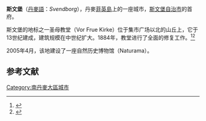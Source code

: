 {{Expand language|1=en|time=2020-10-31T03:22:19+00:00}}
{{Infobox settlement
| official_name   = 斯文堡
| native_name     = Svendborg
| settlement_type = 首府
| image_skyline   = Svendborg_-_strædet_Kattesundet,_Vor_Frue_Kirke_bagved.JPG
| pushpin_map     = Denmark
| coordinates     = {{coord|55|3|34|N|10|36|30|E|region:DK|display=inline,title}}
| subdivision_type  = 國家
| subdivision_name  = {{flag|Denmark}}
| subdivision_type1 = 大區
| subdivision_name1 = [[南丹麥大區|南丹麥大區]]
| subdivision_type2 = 自治市
| subdivision_name2 = [[斯文堡自治市|斯文堡自治市]]
| population      = 27,068人
| timezone        = [[UTC+01:00|UTC+01:00]]
}}

'''斯文堡'''（[[丹麥語|丹麥語]]：''Svendborg''），丹麥[[菲英島|菲英島]]上的一座城市，[[斯文堡自治市|斯文堡自治市]]的首府。

斯文堡的地标之一圣母教堂（Vor Frue Kirke）位于集市广场以北的山丘上，它于13世纪建成，建筑规模在中世纪扩大。1884年，教堂进行了全面的修复工作。<ref>{{cite encyclopedia|url=http://www.denstoredanske.dk/Danmarks_geografi_og_historie/Danmarks_geografi/Fyn/Svendborg|title=Vor Frue Kirke|encyclopedia=Den Store Danske|accessdate=13 July 2014|language=da|archive-date=2019-10-02|archive-url=https://web.archive.org/web/20191002195750/http://denstoredanske.dk/Danmarks_geografi_og_historie/Danmarks_geografi/Fyn/Svendborg|dead-url=no}}</ref><ref>{{cite web|url=http://www.vorfruekirke.dk/hvor/historie/|title=Kirkens historie|publisher=Vor Frue Kirke, Svendborg|accessdate=13 July 2014|language=da|archive-date=2020-05-17|archive-url=https://web.archive.org/web/20200517141716/https://www.vorfruekirke.dk/hvor/historie/|dead-url=no}}</ref>

2005年4月，该地建设了一座自然历史博物馆（Naturama）。

==参考文献==
{{reflist}}
[[Category:南丹麥大區城市|Category:南丹麥大區城市]]